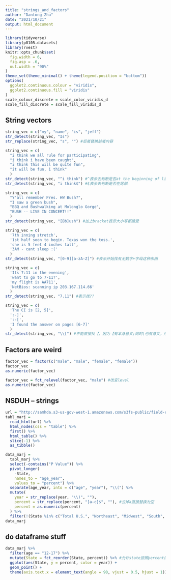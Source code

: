 ```yaml
---
title: "strings_and_factors"
author: "Dantong Zhu"
date: "2021/10/21"
output: html_document
---
```



```r
library(tidyverse)
library(p8105.datasets)
library(rvest)
knitr::opts_chunk$set(
  fig.width = 6,
  fig.asp = .6,
  out.width = "90%"
)
theme_set(theme_minimal() + theme(legend.position = "bottom"))
options(
  ggplot2.continuous.colour = "viridis",
  ggplot2.continuous.fill = "viridis"
)
scale_colour_discrete = scale_color_viridis_d
scale_fill_discrete = scale_fill_viridis_d
```

## String vectors
```r
string_vec = c("my", "name", "is", "jeff")
str_detect(string_vec, "Is")
str_replace(string_vec, "s", "") #后者替换前者内容
```

```r
string_vec = c(
  "i think we all rule for participating",
  "i think i have been caught",
  "i think this will be quite fun",
  "it will be fun, i think"
  )
str_detect(string_vec, "^i think") #^表示去判断是否at the beginning of line
str_detect(string_vec, "i think$") #$表示去判断是否在尾部
```

```r
string_vec = c(
  "Y'all remember Pres. HW Bush?",
  "I saw a green bush",
  "BBQ and Bushwalking at Molonglo Gorge",
  "BUSH -- LIVE IN CONCERT!!"
  )
str_detect(string_vec, "[Bb]ush") #加上bracket表示大小写都接受
```

```r
string_vec = c(
  '7th inning stretch',
  '1st half soon to begin. Texas won the toss.',
  'she is 5 feet 4 inches tall',
  '3AM - cant sleep :('
  )
str_detect(string_vec, "[0-9][a-zA-Z]") #表示开始找有无数字+字母这种东西
```

```r
string_vec = c(
  'Its 7:11 in the evening',
  'want to go to 7-11?',
  'my flight is AA711',
  'NetBios: scanning ip 203.167.114.66'
  )
str_detect(string_vec, "7.11") #表示找??
```

```r
string_vec = c(
  'The CI is [2, 5]',
  ':-]',
  ':-[',
  'I found the answer on pages [6-7]'
  )
str_detect(string_vec, "\\[") #不能直接找【，因为【有本身意义;同时\也有意义，所以要再加一个\
```


## Factors are weird

```r
factor_vec = factor(c("male", "male", "female", "female"))
factor_vec
as.numeric(factor_vec)

factor_vec = fct_relevel(factor_vec, "male") #改变level
as.numeric(factor_vec)
```

## NSDUH -- strings

```r
url = "http://samhda.s3-us-gov-west-1.amazonaws.com/s3fs-public/field-uploads/2k15StateFiles/NSDUHsaeShortTermCHG2015.htm"
tabl_marj = 
  read_html(url) %>% 
  html_nodes(css = "table") %>% 
  first() %>% 
  html_table() %>% 
  slice(-1) %>% 
  as_tibble()
```

```r
data_marj = 
  tabl_marj %>% 
  select(-contains("P Value")) %>% 
  pivot_longer(
    -State,
    names_to = "age_year",
    values_to = "percent") %>% 
  separate(age_year, into = c("age", "year"), "\\(") %>% 
  mutate(
    year = str_replace(year, "\\)", ""),
    percent = str_replace(percent, "[a-c]$", ""), #去掉a直接替换为空
    percent = as.numeric(percent)
  ) %>% 
  filter(!(State %in% c("Total U.S.", "Northeast", "Midwest", "South", "West")))
data_marj
```

## do dataframe stuff
```r
data_marj %>% 
  filter(age == "12-17") %>% 
  mutate(State = fct_reorder(State, percent)) %>% #允许state按照percent的顺序排列
  ggplot(aes(State, y = percent, color = year)) +
  geom_point() +
  theme(axis.text.x = element_text(angle = 90, vjust = 0.5, hjust = 1)) #用angle来旋转坐标名称
```

